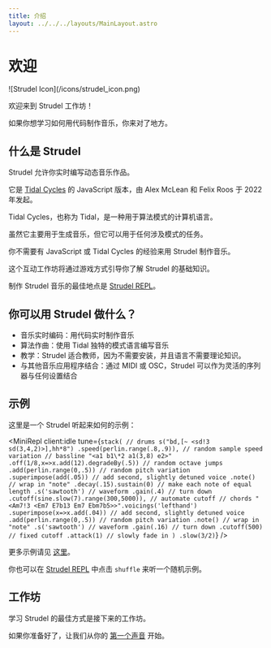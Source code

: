 ```yaml
---
title: 介绍
layout: ../../../layouts/MainLayout.astro
---
```



# 欢迎

<div className="w-32 animate-pulse md:float-right ml-8">![Strudel Icon](/icons/strudel_icon.png)</div>

欢迎来到 Strudel 工作坊！

如果你想学习如何用代码制作音乐，你来对了地方。

## 什么是 Strudel

Strudel 允许你实时编写动态音乐作品。

它是 [Tidal Cycles](https://tidalcycles.org/) 的 JavaScript 版本，由 Alex McLean 和 Felix Roos 于 2022 年发起。

Tidal Cycles，也称为 Tidal，是一种用于算法模式的计算机语言。

虽然它主要用于生成音乐，但它可以用于任何涉及模式的任务。

你不需要有 JavaScript 或 Tidal Cycles 的经验来用 Strudel 制作音乐。

这个互动工作坊将通过游戏方式引导你了解 Strudel 的基础知识。

制作 Strudel 音乐的最佳地点是 [Strudel REPL](https://strudel.cc/)。

## 你可以用 Strudel 做什么？

- 音乐实时编码：用代码实时制作音乐
- 算法作曲：使用 Tidal 独特的模式语言编写音乐
- 教学：Strudel 适合教师，因为不需要安装，并且语言不需要理论知识。
- 与其他音乐应用程序结合：通过 MIDI 或 OSC，Strudel 可以作为灵活的序列器与任何设置结合

## 示例

这里是一个 Strudel 听起来如何的示例：

<MiniRepl
  client:idle
  tune={`stack(
  // drums
  s("bd,[~ <sd!3 sd(3,4,2)>],hh*8")
  .speed(perlin.range(.8,.9)), // random sample speed variation
  // bassline
  "<a1 b1\*2 a1(3,8) e2>" 
  .off(1/8,x=>x.add(12).degradeBy(.5)) // random octave jumps
  .add(perlin.range(0,.5)) // random pitch variation
  .superimpose(add(.05)) // add second, slightly detuned voice
  .note() // wrap in "note"
  .decay(.15).sustain(0) // make each note of equal length
  .s('sawtooth') // waveform
  .gain(.4) // turn down
  .cutoff(sine.slow(7).range(300,5000)), // automate cutoff
  // chords
  "<Am7!3 <Em7 E7b13 Em7 Ebm7b5>>".voicings('lefthand') 
  .superimpose(x=>x.add(.04)) // add second, slightly detuned voice
  .add(perlin.range(0,.5)) // random pitch variation
  .note() // wrap in "note"
  .s('sawtooth') // waveform
  .gain(.16) // turn down
  .cutoff(500) // fixed cutoff
  .attack(1) // slowly fade in
)
.slow(3/2)`}
/>

更多示例请见 [这里](/examples)。

你也可以在 [Strudel REPL](https://strudel.cc/) 中点击 `shuffle` 来听一个随机示例。

## 工作坊

学习 Strudel 的最佳方式是接下来的工作坊。

如果你准备好了，让我们从你的 [第一个声音](/zh/workshop/first-sounds) 开始。
